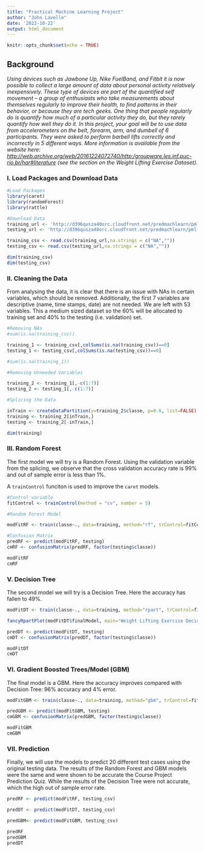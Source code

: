 ---
title: "Practical Machine Learning Project"
author: "John Lavelle"
date: '2022-10-22'
output: html_document
---

```{r setup, include=FALSE}
knitr::opts_chunk$set(echo = TRUE)
```
## Background
*Using devices such as Jawbone Up, Nike FuelBand, and Fitbit it is now possible to collect a large amount of data about personal activity relatively inexpensively. These type of devices are part of the quantified self movement – a group of enthusiasts who take measurements about themselves regularly to improve their health, to find patterns in their behavior, or because they are tech geeks. One thing that people regularly do is quantify how much of a particular activity they do, but they rarely quantify how well they do it. In this project, your goal will be to use data from accelerometers on the belt, forearm, arm, and dumbell of 6 participants. They were asked to perform barbell lifts correctly and incorrectly in 5 different ways. More information is available from the website here: <http://web.archive.org/web/20161224072740/http:/groupware.les.inf.puc-rio.br/har#literature> (see the section on the Weight Lifting Exercise Dataset).*

### I. Load Packages and Download Data

```{r Download Data}
#Load Packages
library(caret)
library(randomForest)
library(rattle)

#Download Data
training_url <- 'http://d396qusza40orc.cloudfront.net/predmachlearn/pml-training.csv'
testing_url <- 'http://d396qusza40orc.cloudfront.net/predmachlearn/pml-testing.csv'

training_csv <- read.csv(training_url,na.strings = c("NA",""))
testing_csv <- read.csv(testing_url,na.strings = c("NA",""))

dim(training_csv)
dim(testing_csv)

```

### II. Cleaning the Data

From analysing the data, it is clear that there is an issue with NAs in certain variables, which should be removed. Additionally, the first 7 variables are descriptive (name, time stamps, date) are not needed. We are left with 53 variables. This a medium sized dataset so the 60% will be allocated to training set and 40% to the testing (i.e. validation) set. 


```{r Cleaning Data, echo=FALSE}
#Removing NAs
#sum(is.na(training_csv))

training_1 <- training_csv[,colSums(is.na(training_csv))==0]
testing_1 <- testing_csv[,colSums(is.na(testing_csv))==0] 

#sum(is.na(training_1))

#Removing Unneeded Variables

training_2 <- training_1[,-c(1:7)]
testing_2 <- testing_1[,-c(1:7)]

#Splicing the Data

inTrain <- createDataPartition(y=training_2$classe, p=0.6, list=FALSE)
training <- training_2[inTrain,]
testing <- training_2[-inTrain,]

dim(training)

```

### III. Random Forest

The first model we will try is a Random Forest. Using the validation variable from the splicing, we observe that the cross validation accuracy rate is 99% and out of sample error is less than 1%.

A `trainControl` funciton is used to improve the `caret` models.

```{r RandomForest, echo=FALSE}

#Control variable
fitControl <- trainControl(method = "cv", number = 5)

#Random Forest Model

modFitRF <- train(classe~., data=training, method="rf", trControl=fitControl, ntree=250)

#Confusion Matrix
predRF <- predict(modFitRF, testing)
cmRF <- confusionMatrix(predRF, factor(testing$classe))

modFitRF
cmRF

```

### V. Decision Tree

The second model we will try is a Decision Tree. Here the accuracy has fallen to 49%.

```{r Decision Tree, echo=FALSE}
modFitDT <- train(classe~., data=training, method="rpart", trControl=fitControl)

fancyRpartPlot(modFitDT$finalModel, main="Weight Lifting Exercise Decision Tree", sub="")

predDT <- predict(modFitDT, testing)
cmDT <- confusionMatrix(predDT, factor(testing$classe))

modFitDT
cmDT
```

### VI. Gradient Boosted Trees/Model (GBM)

The final model is a GBM. Here the accuracy improves compared with Decision Tree: 96% accuracy and 4% error.

```{r Boosted Tree, echo=FALSE}
modFitGBM <- train(classe~., data=training, method="gbm", trControl=fitControl, verbose=FALSE)

predGBM <- predict(modFitGBM, testing)
cmGBM <- confusionMatrix(predGBM, factor(testing$classe))

modFitGBM
cmGBM

```

### VII. Prediction

Finally, we will use the models to predict 20 different test cases using the original testing data. 
The results of the Random Forest and GBM models were the same and were shown to be accurate the Course Project Prediction Quiz. While the results of the Decision Tree were not accurate, which the high out of sample error rate.

```{r Prediction, echo=FALSE}

predRF <- predict(modFitRF, testing_csv)

predDT <- predict(modFitDT, testing_csv)

predGBM<- predict(modFitGBM, testing_csv)

predRF
predGBM
predDT

```


